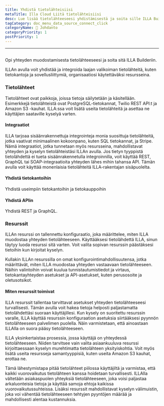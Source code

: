 ```yaml
---
title: Yhdistä tietolähteisiisi
metaTitle: Illa Cloud Liitä tietolähteisiisi
desc: Lue lisää tietolähteeseesi yhdistämisestä ja soita sille ILLA Builderissa
tagCategory: doc_menu_data_source_connect_click
categoryName: 👋 Johdanto
categoryPriority: 1
postPriority: 1
---
```


* * *

## <Heading hidden>Yhdistä tietolähteisiisi (toiminto)</Heading>

Opi yhteyden muodostamisesta tietolähteeseesi ja soita sitä ILLA Builderiin.

ILLAn avulla voit yhdistää ja integroida laajan valikoiman tietolähteitä, kuten tietokantoja ja sovellusliittymiä, organisaatiosi käytettäväksi resursseina.

### Tietolähteet

Tietolähteet ovat paikkoja, joissa tietoja säilytetään ja käsitellään. Esimerkkejä tietolähteistä ovat PostgreSQL-tietokannat, Twilio REST API:t ja Amazon S3 -kauhat. ILLA:ssa voit lisätä useita tietolähteitä ja asettaa ne käyttäjien saataville kyselyä varten.

#### Integraatiot

ILLA tarjoaa sisäänrakennettuja integrointeja monia suosittuja tietolähteitä, jotka vaativat minimaalinen kokoonpano, kuten SQL tietokannat, ja Stripe. Nämä integraatiot, jotka tunnetaan myös resursseina, mahdollistavat yhteyden ja kyselyn tietolähteistäsi ILLAn avulla. Jos tietyn tyyppistä tietolähdettä ei tueta sisäänrakennetulla integroinnilla, voit käyttää REST, GraphQL tai SOAP-integraatioita yhteyden lähes mihin tahansa API. Tämän avulla voit käyttää monenlaisia tietolähteitä ILLA-rakentajan sisäpuolelta.

#### Yhdistä tietokantoihin

Yhdistä useimpiin tietokantoihin ja tietokauppoihin

#### Yhdistä APIin

Yhdistä REST ja GraphQL.

### Resurssit

ILLAn resurssi on tallennettu konfiguraatio, joka määrittelee, miten ILLA muodostaa yhteyden tietolähteeseen. Käyttääksesi tietolähdettä ILLA, sinun täytyy luoda resurssi sitä varten. Voit valita sopivan resurssin päästäksesi tietoihin kun kirjoitat kyselyn.

Kullakin ILLAn resurssilla on omat konfigurointimahdollisuutensa, jotka määrittävät, miten ILLA muodostaa yhteyden vastaavaan tietolähteeseen. Näihin valintoihin voivat kuulua tunnistautumistiedot ja virtaus, tietokantayhteyden asetukset ja API-asetukset, kuten perusosoite ja oletusotsikot.

#### Miten resurssit toimivat

ILLA resurssit tallentaa tarvittavat asetukset yhteyden tietolähteeseesi turvallisesti. Tämän avulla voit hakea tietoja helposti paljastamatta tietolähdettäsi suoraan käyttäjillesi. Kun kysely on suoritettu resurssin varalle, ILLA käyttää resurssin konfiguraation asetuksia siirtääksesi pyynnön tietolähteeseen palvelimen puolella. Näin varmistetaan, että ainoastaan ILLAlla on suora pääsy tietolähteeseen.

ILLA yksinkertaistaa prosessia, jossa käyttäjä on yhteydessä tietolähteeseen. Niiden tarvitsee vain valita asiaankuuluva resurssi kirjoittaessaan kyselyn murehtimatta tietolähteen yksityiskohtia. Voit myös lisätä useita resursseja samantyyppisiä, kuten useita Amazon S3 kauhat, erottaa ne.

Tämä lähestymistapa pitää tietolähteet piilossa käyttäjiltä ja varmistaa, että kaikki vuorovaikutus tietolähteen kanssa hoidetaan turvallisesti. ILLAlla vältetään asiakaspuolen yhteyksiä tietolähteeseen, joka voisi paljastaa arkaluonteisia tietoja ja käyttää samoja ehtoja kaikissa vuorovaikutussuhteissa. Lisäksi resurssit mahdollistavat kyselyn välimuistin, joka voi vähentää tietolähteeseen tehtyjen pyyntöjen määrää ja mahdollisesti alentaa kustannuksia.
